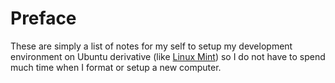 # Preface {.unnumbered}

These are simply a list of notes for my self to setup my development environment on Ubuntu derivative (like [Linux Mint](https://linuxmint.com/)) so I do not have to spend much time when I format or setup a new computer.